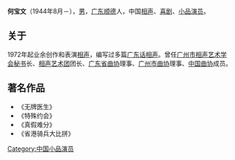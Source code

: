 {{unreferenced|time=2009-2-3}}

'''何宝文'''（1944年8月－），[[男|男]]，[[广东|广东]][[顺德|顺德]]人，中国[[相声|相声]]、[[喜剧|喜剧]]、[[小品|小品]][[演员|演员]]。
== 关于 ==
1972年起业余创作和表演[[相声|相声]]，编写过多篇[[广东话|广东话]][[相声|相声]]。曾任[[广州市相声艺术学会|广州市相声艺术学会]][[秘书|秘书]]长、[[相声艺术团|相声艺术团]]团长、[[广东省曲协|广东省曲协]]理事、[[广州市曲协|广州市曲协]]理事、[[中国曲协|中国曲协]]成员。
== 著名作品 ==
*《无牌医生》
*《特殊约会》
*《真假难分》
*《省港骑兵大比拼》

[[Category:中国小品演员|Category:中国小品演员]]